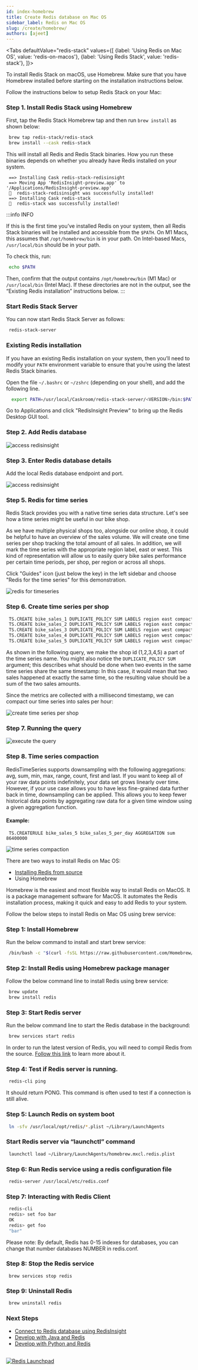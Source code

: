 ```yaml
---
id: index-homebrew
title: Create Redis database on Mac OS 
sidebar_label: Redis on Mac OS
slug: /create/homebrew/
authors: [ajeet]
---
```






<Tabs
  defaultValue="redis-stack"
  values={[
    {label: 'Using Redis on Mac OS', value: 'redis-on-macos'},
    {label: 'Using Redis Stack', value: 'redis-stack'},
  ]}>
  <TabItem value="redis-stack">


To install Redis Stack on macOS, use Homebrew. Make sure that you have Homebrew installed before starting on the installation instructions below.



Follow the instructions below to setup Redis Stack on your Mac:

### Step 1. Install Redis Stack using Homebrew

First, tap the Redis Stack Homebrew tap and then run `brew install` as shown below:

 ```bash
  brew tap redis-stack/redis-stack
  brew install --cask redis-stack
 ```

This will install all Redis and Redis Stack binaries. How you run these binaries depends on whether you already have Redis installed on your system.


 ```
  ==> Installing Cask redis-stack-redisinsight
  ==> Moving App 'RedisInsight-preview.app' to '/Applications/RedisInsight-preview.app'
  🍺  redis-stack-redisinsight was successfully installed!
  ==> Installing Cask redis-stack
  🍺  redis-stack was successfully installed!
 ```

:::info INFO

If this is the first time you’ve installed Redis on your system, then all Redis Stack binaries will be installed and accessible from the `$PATH`. On M1 Macs, this assumes that `/opt/homebrew/bin` is in your path. On Intel-based Macs, `/usr/local/bin` should be in your path.

To check this, run:

 ```bash
  echo $PATH
 ```


Then, confirm that the output contains `/opt/homebrew/bin` (M1 Mac) or `/usr/local/bin` (Intel Mac). If these directories are not in the output, see the “Existing Redis installation” instructions below.
:::

### Start Redis Stack Server

You can now start Redis Stack Server as follows:

 ```bash
  redis-stack-server
 ```

### Existing Redis installation

If you have an existing Redis installation on your system, then you’ll need to modify your `PATH` environment variable to ensure that you’re using the latest Redis Stack binaries.

Open the file `~/.bashrc` or `~/zshrc` (depending on your shell), and add the following line.


 ```bash
   export PATH=/usr/local/Caskroom/redis-stack-server/<VERSION>/bin:$PATH
 ```


Go to Applications and click "RedisInsight Preview" to bring up the Redis Desktop GUI tool.




### Step 2. Add Redis database

![access redisinsight](images/add_database.png)


### Step 3. Enter Redis database details

Add the local Redis database endpoint and port.


![access redisinsight](images/testredis1.png)


### Step 5. Redis for time series


Redis Stack provides you with a native time series data structure. Let's see how a time series might be useful in our bike shop.

As we have multiple physical shops too, alongside our online shop, it could be helpful to have an overview of the sales volume. We will create one time series per shop tracking the total amount of all sales. In addition, we will mark the time series with the appropriate region label, east or west. This kind of representation will allow us to easily query bike sales performance per certain time periods, per shop, per region or across all shops.


Click "Guides" icon (just below the key) in the left sidebar and choose "Redis for the time series" for this demonstration.


![redis for timeseries](images/testredis2.png)

### Step 6. Create time series per shop


 ```bash
  TS.CREATE bike_sales_1 DUPLICATE_POLICY SUM LABELS region east compacted no
  TS.CREATE bike_sales_2 DUPLICATE_POLICY SUM LABELS region east compacted no
  TS.CREATE bike_sales_3 DUPLICATE_POLICY SUM LABELS region west compacted no
  TS.CREATE bike_sales_4 DUPLICATE_POLICY SUM LABELS region west compacted no
  TS.CREATE bike_sales_5 DUPLICATE_POLICY SUM LABELS region west compacted no
 ```
As shown in the following query, we make the shop id (1,2,3,4,5) a part of the time series name. You might also notice the `DUPLICATE_POLICY SUM` argument; this describes what should be done when two events in the same time series share the same timestamp: In this case, it would mean that two sales happened at exactly the same time, so the resulting value should be a sum of the two sales amounts.

Since the metrics are collected with a millisecond timestamp, we can compact our time series into sales per hour:

![create time series per shop](images/testredis3.png)

### Step 7. Running the query

![execute the query](images/testredis4.png)

### Step 8. Time series compaction

RedisTimeSeries supports downsampling with the following aggregations: avg, sum, min, max, range, count, first and last. If you want to keep all of your raw data points indefinitely, your data set grows linearly over time. However, if your use case allows you to have less fine-grained data further back in time, downsampling can be applied. This allows you to keep fewer historical data points by aggregating raw data for a given time window using a given aggregation function.

#### Example:


 ```
  TS.CREATERULE bike_sales_5 bike_sales_5_per_day AGGREGATION sum 86400000
 ```

![time series compaction](images/testredis6.png)


</TabItem>
<TabItem value="redis-on-macos">

There are two ways to install Redis on Mac OS:

- [Installing Redis from source](/create/from-source/)
- Using Homebrew

Homebrew is the easiest and most flexible way to install Redis on MacOS. It is a package management software for MacOS.
It automates the Redis installation process, making it quick and easy to add Redis to your system. 

Follow the below steps to install Redis on Mac OS using brew service:


### Step 1: Install Homebrew

Run the below command to install and start brew service:


 ```bash
  /bin/bash -c "$(curl -fsSL https://raw.githubusercontent.com/Homebrew/install/HEAD/install.sh)"
 ```

### Step 2: Install Redis using Homebrew package manager

Follow the below command line to install Redis using brew service:
 
 ```bash
  brew update
  brew install redis
 ```


### Step 3: Start Redis server


Run the below command line to start the Redis database in the background:

 ```bash
  brew services start redis
 ```

In order to run the latest version of Redis, you will need to compil Redis from the source.
[Follow this link](/create/from-source/) to learn more about it.


### Step 4: Test if Redis server is running.

 ```bash
  redis-cli ping
 ```

It should return PONG. This command is often used to test if a connection is still alive.

### Step 5: Launch Redis on system boot


 ```bash
  ln -sfv /usr/local/opt/redis/*.plist ~/Library/LaunchAgents
 ```

### Start Redis server via “launchctl” command

```bash
 launchctl load ~/Library/LaunchAgents/homebrew.mxcl.redis.plist
```

### Step 6: Run Redis service using a redis configuration file 

 ```bash
  redis-server /usr/local/etc/redis.conf
 ```

### Step 7: Interacting with Redis Client

 ```bash
  redis-cli
  redis> set foo bar
  OK
  redis> get foo
  "bar"
 ``` 

Please note: By default, Redis has 0-15 indexes for databases, you can change that number databases NUMBER in redis.conf.



### Step 8: Stop the Redis service

 ```
  brew services stop redis
 ```

### Step 9: Uninstall Redis 

 ```bash
  brew uninstall redis
 ```


### Next Steps


- [Connect to Redis database using RedisInsight](/explore/redisinsight)
- [Develop with Java and Redis](/develop/java)
- [Develop with Python and Redis](/develop/python)

</TabItem>
</Tabs> 



##

<div>
<a href="https://launchpad.redis.com" target="_blank" rel="noopener" className="link"> <img src="/img/launchpad.png"  className="thumb" loading="lazy" alt="Redis Launchpad" /></a>
</div>
